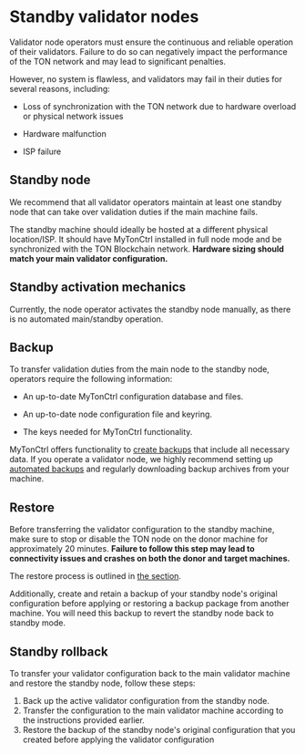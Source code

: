 
# Standby validator nodes

Validator node operators must ensure the continuous and reliable operation of their validators. Failure to do so can negatively impact the performance of the TON network and may lead to significant penalties.

However, no system is flawless, and validators may fail in their duties for several reasons, including:

- Loss of synchronization with the TON network due to hardware overload or physical network issues

- Hardware malfunction

- ISP failure

## Standby node

We recommend that all validator operators maintain at least one standby node that can take over validation duties if the main machine fails.

The standby machine should ideally be hosted at a different physical location/ISP. It should have MyTonCtrl installed in full node mode and be synchronized with the TON Blockchain network. **Hardware sizing should match your main validator configuration.**

## Standby activation mechanics

Currently, the node operator activates the standby node manually, as there is no automated main/standby operation.

## Backup

To transfer validation duties from the main node to the standby node, operators require the following information:

- An up-to-date MyTonCtrl configuration database and files.

- An up-to-date node configuration file and keyring.

- The keys needed for MyTonCtrl functionality.

MyTonCtrl offers functionality to [create backups](mytonctrl-backup-restore.mdx) that include all necessary data. If you operate a validator node, we highly recommend setting up [automated backups](mytonctrl-backup-restore.mdx#automated-backup-creation) and regularly downloading backup archives from your machine.

## Restore

Before transferring the validator configuration to the standby machine, make sure to stop or disable the TON node on the donor machine for approximately 20 minutes. **Failure to follow this step may lead to connectivity issues and crashes on both the donor and target machines.**

The restore process is outlined in [the section](mytonctrl-backup-restore.mdx).

Additionally, create and retain a backup of your standby node's original configuration before applying or restoring a backup package from another machine. You will need this backup to revert the standby node back to standby mode.

## Standby rollback

To transfer your validator configuration back to the main validator machine and restore the standby node, follow these steps:

1. Back up the active validator configuration from the standby node.
2. Transfer the configuration to the main validator machine according to the instructions provided earlier.
3. Restore the backup of the standby node's original configuration that you created before applying the validator configuration

<Feedback />
